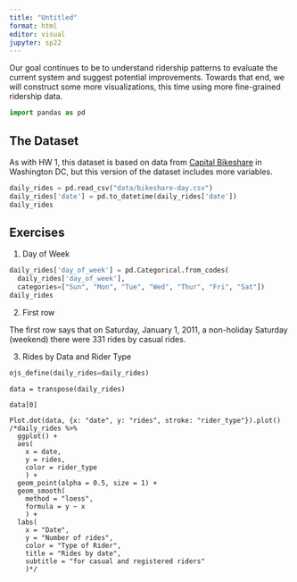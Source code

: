 ```yaml
---
title: "Untitled"
format: html
editor: visual
jupyter: sp22
---
```


Our goal continues to be to understand ridership patterns to evaluate the current system and suggest potential improvements. Towards that end, we will construct some more visualizations, this time using more fine-grained ridership data.

```python
import pandas as pd
```

## The Dataset

As with HW 1, this dataset is based on data from [Capital Bikeshare](https://capitalbikeshare.com/) in Washington DC, but this version of the dataset includes more variables.

```python
daily_rides = pd.read_csv("data/bikeshare-day.csv")
daily_rides['date'] = pd.to_datetime(daily_rides['date'])
daily_rides
```

## Exercises

1.  Day of Week

```python
daily_rides['day_of_week'] = pd.Categorical.from_codes(
  daily_rides['day_of_week'],
  categories=["Sun", "Mon", "Tue", "Wed", "Thur", "Fri", "Sat"])
daily_rides
```

2.  First row

The first row says that on Saturday, January 1, 2011, a non-holiday Saturday (weekend) there were 331 rides by casual rides.

3.  Rides by Data and Rider Type

```python
ojs_define(daily_rides=daily_rides)
```

```ojs
data = transpose(daily_rides)
```

```ojs
data[0]
```

```ojs
Plot.dot(data, {x: "date", y: "rides", stroke: "rider_type"}).plot()
/*daily_rides %>%
  ggplot() +
  aes(
    x = date, 
    y = rides, 
    color = rider_type
    ) +
  geom_point(alpha = 0.5, size = 1) +
  geom_smooth(
    method = "loess", 
    formula = y ~ x
    ) +
  labs(
    x = "Date", 
    y = "Number of rides", 
    color = "Type of Rider", 
    title = "Rides by date", 
    subtitle = "for casual and registered riders"
    )*/
```
